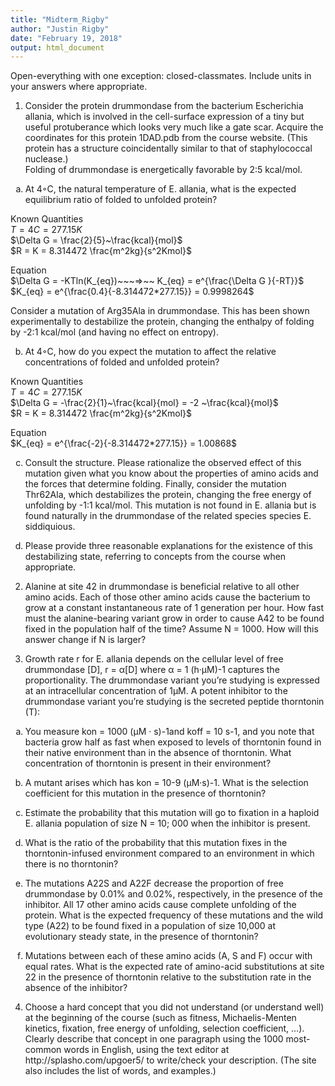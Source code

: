 ```yaml
---
title: "Midterm_Rigby"
author: "Justin Rigby"
date: "February 19, 2018"
output: html_document
---
```

Open-everything with one exception: closed-classmates. Include units in your
answers where appropriate.  
  
1. Consider the protein drummondase from the bacterium Escherichia allania, which is involved in the cell-surface expression of a tiny but useful protuberance which looks very much like a gate scar. Acquire the coordinates for this protein 1DAD.pdb from the course website. (This protein has a structure coincidentally similar to that of staphylococcal nuclease.)  
Folding of drummondase is energetically favorable by 2:5 kcal/mol.  
  
(a) At 4◦C, the natural temperature of E. allania, what is the expected equilibrium ratio of folded to unfolded protein?   
  
Known Quantities  
$T = 4 C = 277.15 K$  
$\Delta G = \frac{2}{5}~\frac{kcal}{mol}$  
$R = K = 8.314472 \frac{m^2kg}{s^2Kmol}$
    
Equation  
$\Delta G = -KTln(K_{eq})~~~=>~~ K_{eq} = e^{\frac{\Delta G }{-RT}}$  
$K_{eq} = e^{\frac{0.4}{-8.314472*277.15}} = 0.9998264$
  
  
Consider a mutation of Arg35Ala in drummondase. This has been shown experimentally to destabilize the protein, changing the enthalpy of folding by -2:1 kcal/mol (and having no effect on entropy).   
  
  
(b) At 4◦C, how do you expect the mutation to affect the relative concentrations of folded and unfolded protein?  
  
Known Quantities  
$T = 4 C = 277.15 K$  
$\Delta G = -\frac{2}{1}~\frac{kcal}{mol} = -2 ~\frac{kcal}{mol}$  
$R = K = 8.314472 \frac{m^2kg}{s^2Kmol}$  
  
Equation  
$K_{eq} = e^{\frac{-2}{-8.314472*277.15}} = 1.00868$
  
  
    
(c) Consult the structure. Please rationalize the observed effect of this mutation given what you know about the properties of amino acids and the forces that determine folding. Finally, consider the mutation Thr62Ala, which destabilizes the protein, changing the free energy of unfolding by -1:1 kcal/mol. This mutation is not found in E. allania but is found naturally in the drummondase of the related species species E. siddiquious.  

  
(d) Please provide three reasonable explanations for the existence of this destabilizing state, referring to concepts from the course when appropriate.  
  
2. Alanine at site 42 in drummondase is beneficial relative to all other amino acids. Each of those other amino acids cause the bacterium to grow at a constant instantaneous rate of 1 generation per hour. How fast must the alanine-bearing variant grow in order to cause A42 to be found fixed in the population half of the time? Assume N = 1000. How will this answer change if N is larger?  
  
3. Growth rate r for E. allania depends on the cellular level of free drummondase [D], r = α[D] where α = 1 (h·µM)-1 captures the proportionality. The drummondase variant you’re studying is expressed at an intracellular concentration of 1µM. A potent inhibitor to the drummondase variant you’re studying is the secreted peptide thorntonin (T):  
  
  
  
(a) You measure kon = 1000 (µM · s)-1and koff = 10 s-1, and you note that bacteria grow half as fast when exposed to levels of thorntonin found in their native environment than in the absence of thorntonin. What concentration of thorntonin is present in their environment?  
  
  
(b) A mutant arises which has kon = 10-9 (µM·s)-1. What is the selection coefficient for this mutation in the presence of thorntonin?  
  
  
(c) Estimate the probability that this mutation will go to fixation in a haploid E. allania population of size N = 10; 000 when the inhibitor is present.  
  
  
(d) What is the ratio of the probability that this mutation fixes in the thorntonin-infused environment compared to an environment in which there is no thorntonin?  
  
  
(e) The mutations A22S and A22F decrease the proportion of free drummondase by 0.01% and 0.02%, respectively, in the presence of the inhibitor. All 17 other amino acids cause complete unfolding of the protein. What is the expected frequency of these mutations and the wild type (A22) to be found fixed in a population of size 10,000 at evolutionary steady state, in the presence of thorntonin?  
  
  
(f) Mutations between each of these amino acids (A, S and F) occur with equal rates. What is the expected rate of amino-acid substitutions at site 22 in the presence of thorntonin relative to the substitution rate in the absence of the inhibitor?  
  
  
4. Choose a hard concept that you did not understand (or understand well) at the beginning of the course (such as fitness, Michaelis-Menten kinetics, fixation, free energy of unfolding, selection coefficient, ...). Clearly describe that concept in one paragraph using the 1000 most-common words in English, using the text editor at http://splasho.com/upgoer5/ to write/check your description. (The site also includes the list of words, and examples.)   
